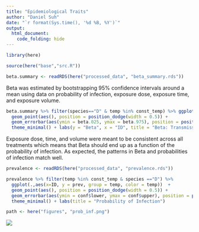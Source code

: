 ```yaml
---
title: "Epidemiological Traits"
author: "Daniel Suh"
date: "`r format(Sys.time(), '%d %B, %Y')`"
output: 
  html_document:
    code_folding: hide
---
```


```r
library(here)

source(here("base","src.R"))
```

```r
beta.summary <- readRDS(here("processed_data", "beta_summary.rds"))
```

Beta was estimated by bootstrapping 95% confidence intervals around a mean using data on probability of infection, exposure dose, exposure time, and exposure volume.

```r
beta.summary %>% filter(species=="D" & temp %in% const_temp) %>% ggplot(.,aes(x=trt, y = beta.est, color = temp)) +
  geom_point(aes(), position = position_dodge(width = 0.5)) + 
  geom_errorbar(aes(ymin = beta.025, ymax = beta.975), position = position_dodge(width = 0.5)) +
  theme_minimal() + labs(y = "Beta", x = "ID", title = "Beta: Transmission Parameter")

```

Exposure dose, time, and volume were meant to be consistent across all treatments which means that Beta should end up as a function of the probability of infection. As expected, the patterns in Beta and probabilities of infection match well.

```r
prevalence <- readRDS(here("processed_data", "prevalence.rds"))
```

```r
prevalence %>% filter(temp %in% const_temp & species =="D") %>%
  ggplot(.,aes(x=ID, y = prev, group = temp, color = temp))  +
  geom_point(aes(), position = position_dodge(width = 0.5)) + 
  geom_errorbar(aes(ymin = conf$lower, ymax = conf$upper), position = position_dodge(width = 0.5)) +
  theme_minimal() + labs(title = "Probability of Infection")
```


```r
path <- here("figures", "prob_inf.png")
```


![](`r path`)

